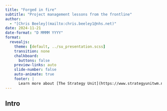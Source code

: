 ```yaml
---
title: "Forged in fire"
subtitle: "Project management lessons from the frontline"
author: 
  - "[Chris Beeley](mailto:chris.beeley1@nhs.net)"
date: 2024-11-21
date-format: "D MMMM YYYY"
format:
  revealjs:
    theme: [default, ../su_presentation.scss]
    transition: none
    chalkboard:
      buttons: false
    preview-links: auto
    slide-number: false
    auto-animate: true
    footer: |
      Learn more about [The Strategy Unit](https://www.strategyunitwm.nhs.uk/)
---
```


## Intro

